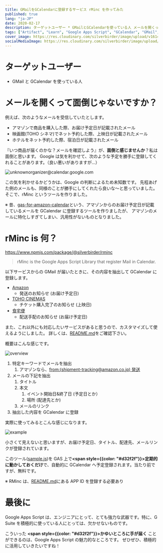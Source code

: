 ```yaml
---
title: GMailをGCalendarに登録するサービス rMinc を作ってみた
published: true
lang: "ja-JP"
date: 2020-02-17
description: ターゲットユーザー * GMailとGCalendarを使っている人 メールを開くって面倒じゃないですか？ 例えば、次のようなメールを受信していたとします。* アマゾンで商品を購入した際、お届け予定日が記載されたメール * 映画館(TOHOシネマ)でネット予約した際、上映日が記載されたメール * ホテルをネット予約した際、宿泊日が記載されたメール
tags: ["Artifact", "Learn", "Google Apps Script", "GCalendar", "GMail", "rMinc"]
cover_image: https://res.cloudinary.com/silverbirder/image/upload/v1614431016/silver-birder.github.io/blog/rMinc.png
socialMediaImage: https://res.cloudinary.com/silverbirder/image/upload/v1614431016/silver-birder.github.io/blog/rMinc.png
---
```



# ターゲットユーザー

- GMail と GCalendar を使っている人

# メールを開くって面倒じゃないですか？

例えば、次のようなメールを受信していたとします。

- アマゾンで商品を購入した際、お届け予定日が記載されたメール
- 映画館(TOHO シネマ)でネット予約した際、上映日が記載されたメール
- ホテルをネット予約した際、宿泊日が記載されたメール

『いつ商品が届くのかな？メールを確認しよう』が、**面倒と感じませんか**？私は面倒と思います。
Google は気を利かせて、次のような予定を勝手に登録してくれることがあります。（良い悪いがありますが...）

<Image
  src="https://res.cloudinary.com/silverbirder/image/upload/v1614431051/silver-birder.github.io/blog/unknownorganizer_google_calendar.png"
  width={680}
  height={820}
  layout="constrained"
  alt="unknownorganizer@calendar.google.com"
/>

この気を利かせるかどうかは、Google の判断によるため未知数です。
先程あげた例のメールも、同様のことが勝手にしてくれたら良いな〜と思っていました。
そこで、rMinc というツールを作りました。

※ 昔、[gas-for-amazon-calendar](https://github.com/silverbirder/gas-for-amazon-calendar)という、アマゾンからのお届け予定日が記載しているメールを GCalendar に登録するツールを作りましたが、
アマゾンのメールに特化しすぎてしまい、汎用性がないものとなりました。

# rMinc is 何？

https://www.npmjs.com/package/@silverbirder/rminc

> rMinc is the Google Apps Script Library that register Mail in Calendar.

以下サービスからの GMail が届いたときに、その内容を抽出して GCalendar に登録します。

- [Amazon](https://www.amazon.co.jp/)
  - 発送のお知らせ (お届け予定日)
- [TOHO CINEMAS](https://www.tohotheater.jp/)
  - チケット購入完了のお知らせ (上映日)
- [食宅便](https://shokutakubin.com/)
  - 配送手配のお知らせ (お届け予定日)

また、これ以外にも対応したいサービスがあると思うので、カスタマイズして使えるようにしました。
詳しくは、[README.md](https://github.com/silverbirder/rMinc/blob/master/README.md)をご確認下さい。

概要はこんな感じです。

<Image
  src="https://res.cloudinary.com/silverbirder/image/upload/v1581769421/rMinc/rMinc_overview.png"
  width={1852}
  height={1036}
  layout="constrained"
  alt="overview"
/>

1. 特定キーワードでメールを抽出
   1. アマゾンなら、[from:(shipment-tracking@amazon.co.jp) 発送](https://github.com/silverbirder/rMinc/blob/master/src/user/mailRule/amazonMailRule.ts#L61)
1. メールの下記を抽出
   1. タイトル
   1. 本文
      1. イベント開始日&終了日 (予定日とか）
      1. 場所 (配達先とか)
   1. メールのリンク
1. 抽出した内容を GCalendar に登録

実際に使ってみるとこんな感じになります。

<Image
  src="https://res.cloudinary.com/silverbirder/image/upload/v1581760683/rMinc/rMinc_sample.png"
  width={1854}
  height={1032}
  layout="constrained"
  alt="example"
/>

小さくて見えないと思いますが、お届け予定日、タイトル、配達先、メールリンクが登録されています。

このツール([sample.js](https://github.com/silverbirder/rMinc/blob/master/sample/sample.js))を GAS 上で<b><span style={{color: "#d32f2f"}}>定期的に動かしておくだけ</span></b>で、自動的に GCalendar へ予定登録されます。当たり前ですが、無料です。

※ RMinc は、[README.md](https://github.com/silverbirder/rMinc/blob/master/README.md)にある APP ID を登録する必要あり

# 最後に

Google Apps Script は、エンジニアにとって、とても強力な武器です。特に、G Suite を積極的に使っている人にとっては、欠かせないものです。

こういった <b><span style={{color: "#d32f2f"}}>かゆいところに手が届く</span></b> ことができるのは、Google Apps Script の魅力的なところです。
ぜひぜひ、積極的に活用していきたいですね！
